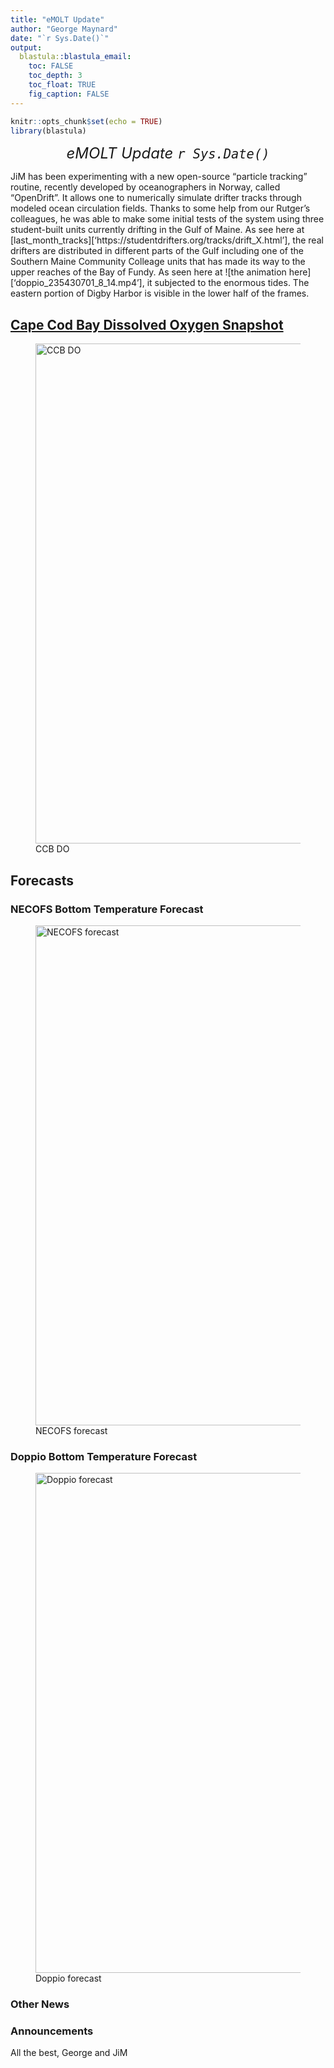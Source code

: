 ```yaml
---
title: "eMOLT Update"
author: "George Maynard"
date: "`r Sys.Date()`"  
output: 
  blastula::blastula_email:
    toc: FALSE
    toc_depth: 3
    toc_float: TRUE
    fig_caption: FALSE
---
```


```r
knitr::opts_chunk$set(echo = TRUE)
library(blastula)
```

<center> 

<font size="5"> *eMOLT Update `r Sys.Date()` * </font>

</center>
JiM has been experimenting with a new open-source "particle tracking" routine, recently developed by oceanographers in Norway, called "OpenDrift". It allows one to numerically simulate drifter tracks through modeled ocean circulation fields.  Thanks to some help from our Rutger's colleagues, he was able to make some initial tests of the system using three student-built units currently drifting in the Gulf of Maine. As see here at [last_month_tracks]['https://studentdrifters.org/tracks/drift_X.html'], the real drifters are distributed in different parts of the Gulf including one of the Southern Maine Community Colleage units that has made its way to the upper reaches of the Bay of Fundy.  As seen here at ![the animation here]['doppio_235430701_8_14.mp4'], it subjected to the enormous tides. The eastern portion of Digby Harbor is visible in the lower half of the frames.

## [Cape Cod Bay Dissolved Oxygen Snapshot](https://experience.arcgis.com/experience/0d553dfc6c60487cb1f4d20b5366ee0b/page/Map-Page/)

![CCB DO](Screenshot from 2023-08-11 13-06-02.png){width=800px}

## Forecasts


### NECOFS Bottom Temperature Forecast

![NECOFS forecast](NECOFS_GOM.gif){width=800px}

### Doppio Bottom Temperature Forecast

![Doppio forecast](DOPPIO_forecast_F.gif){width=800px}

### Other News


### Announcements


All the best,
George and JiM
